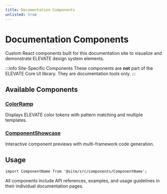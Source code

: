 ```yaml
---
title: Documentation Components
unlisted: true
---
```



# Documentation Components

Custom React components built for this documentation site to visualize and demonstrate ELEVATE design system elements.

:::info Site-Specific Components
These components are **not** part of the ELEVATE Core UI library. They are documentation tools only.
:::

<TocLinks />

## Available Components

### [ColorRamp](./components/colorramp/)
Displays ELEVATE color tokens with pattern matching and multiple templates.

### [ComponentShowcase](./components/componentshowcase/)
Interactive component previews with multi-framework code generation.

## Usage

```tsx
import ComponentName from '@site/src/components/ComponentName';
```

All components include API references, examples, and usage guidelines in their individual documentation pages.
